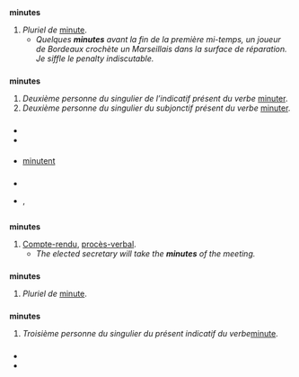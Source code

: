 {{voir|minutés}}

== {{langue|fr}} ==
=== {{S|nom|fr|flexion}} ===
{{fr-rég|mi.nyt|s=minute}}
'''minutes''' {{pron|mi.nyt|fr}} {{f}}
# ''Pluriel de'' [[minute]].
#* ''Quelques '''minutes''' avant la fin de la première mi-temps, un joueur de Bordeaux crochète un Marseillais dans la surface de réparation. Je siffle le penalty indiscutable.'' {{source|Christophe Donner, ''Mon oncle'', Grasset, 1995}}

=== {{S|verbe|fr|flexion}} ===
{{fr-verbe-flexion|minuter|ind.p.2s=oui|sub.p.2s=oui}}
'''minutes''' {{pron|mi.nyt|fr}}
# ''Deuxième personne du singulier de l’indicatif présent du verbe'' [[minuter]].
# ''Deuxième personne du singulier du subjonctif présent du verbe'' [[minuter]].

=== {{S|prononciation}} ===
* {{écouter|lang=fr|France (Muntzenheim)|audio=LL-Q150 (fra)-0x010C-minutes.wav}}
* {{écouter|lang=fr|Canada (Shawinigan)||audio=LL-Q150 (fra)-DenisdeShawi-minutes.wav}}



==== {{S|homophones|fr}} ====
* [[minutent]] {{cf|minuter}}

=== {{S|anagrammes}} ===
* {{lien|munîtes}}
* {{lien|mutines}}, {{lien|mutinés}}

== {{langue|en}} ==
=== {{S|étymologie}} ===
: {{ébauche-étym|en}}

=== {{S|nom|en}} ===
'''minutes''' {{pron|ˈmɪ.nɪts|en}} {{au pluriel uniquement|en}}
# [[compte-rendu|Compte-rendu]], [[procès-verbal]].
#* ''The elected secretary will take the '''minutes''' of the meeting.''

=== {{S|nom|en|flexion}} ===
{{en-nom-rég|sing=minute|ˈmɪ.nɪt}}
'''minutes''' {{pron|ˈmɪ.nɪts|en}}
# ''Pluriel de'' [[minute]].

=== {{S|verbe|en|flexion}} ===
'''minutes''' {{pron|ˈmɪ.nɪts|en}}
# ''Troisième personne du singulier du présent indicatif du verbe ''[[minute]].

=== {{S|prononciation}} ===
* {{écouter|lang=en|États-Unis <!-- précisez svp la ville ou la région -->||audio=En-us-minutes.ogg}}
* {{écouter|lang=en|Royaume-Uni (Londres)||audio=LL-Q1860 (eng)-Back ache-minutes.wav}}
